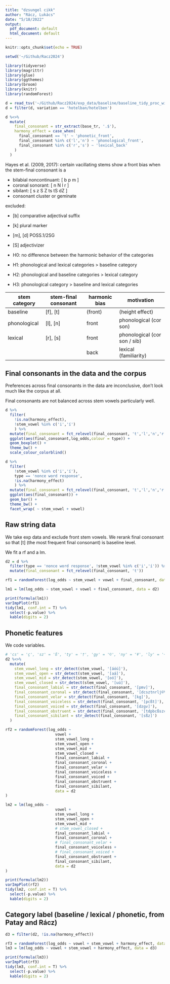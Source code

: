 ```yaml
---
title: "dzsungel cikk"
author: "Rácz, Lukács"
date: "5/18/2022"
output:
  pdf_document: default
  html_document: default
---
```


```r
knitr::opts_chunk$set(echo = TRUE)

setwd('~/Github/Racz2024')

library(tidyverse)
library(magrittr)
library(glue)
library(ggthemes)
library(broom)
library(knitr)
library(randomForest)

d = read_tsv('~/Github/Racz2024/exp_data/baseline/baseline_tidy_proc_with_corpus_and_gcm.tsv')
d = filter(d, variation == 'hotelban/hotelben')

d %<>% 
  mutate(
    final_consonant = str_extract(base_tr, '.$'),
    harmony_effect = case_when(
      final_consonant == 't' ~ 'phonetic_front',
      final_consonant %in% c('l','n') ~ 'phonological_front',
      final_consonant %in% c('r','s') ~ 'lexical_back'
    )
  )

```

Hayes et al. (2009, 2017): certain vacillating stems show a front bias when
the stem-final consonant is a

- bilabial noncontinuant: [ b p m ]
- coronal sonorant: [ n N l r ]
- sibilant: [ s z S Z ts tS dZ ]
- consonant cluster or geminate

excluded:
  
- [b] comparative adjectival suffix
- [k] plural marker
- [m], [d] POSS.1/2SG
- [S] adjectivizer

- H0: no difference between the harmonic behavior of the categories
- H1: phonological and lexical categories > baseline category
- H2: phonological and baseline categories > lexical category
- H3: phonological category > baseline and lexical categories

|stem category| stem-final consonant| harmonic bias| motivation|
  |-|-|-|-|
  |baseline | [f], [t] |(front) |(height effect)|
  |phonological | [l], [n]| front| phonological (cor son)|
  |lexical | [r], [s] |front |phonological (cor son / sib)|
  |||back| lexical (familiarity)|
  
## Final consonants in the data and the corpus

Preferences across final consonants in the data are inconclusive, don't look much like the corpus at all. 

Final consonants are not balanced across stem vowels particularly well.
  
```r
d %>% 
  filter(
    !is.na(harmony_effect),
    !stem_vowel %in% c('i','í')
    ) %>% 
  mutate(final_consonant = fct_relevel(final_consonant, 't','l','n','r','s')) %>% 
  ggplot(aes(final_consonant,log_odds,colour = type)) +
  geom_boxplot() +
  theme_bw() +
  scale_colour_colorblind()

d %>% 
  filter(
    !stem_vowel %in% c('i','í'),
    type == 'nonce word response',
    !is.na(harmony_effect)
    ) %>%
  mutate(final_consonant = fct_relevel(final_consonant, 't','l','n','r','s')) %>% 
  ggplot(aes(final_consonant)) +
  geom_bar() +
  theme_bw() +
  facet_wrap( ~ stem_vowel + vowel)
```

## Raw string data

We take exp data and exclude front stem vowels. We rerank final consonant so that [t] (the most frequent final consonant) is baseline level.

We fit a rf and a lm.

```r
d2 = d %>% 
  filter(type == 'nonce word response', !stem_vowel %in% c('i','í')) %>% 
  mutate(final_consonant = fct_relevel(final_consonant, 't'))

rf1 = randomForest(log_odds ~ stem_vowel + vowel + final_consonant, data = d2)

lm1 = lm(log_odds ~ stem_vowel + vowel + final_consonant, data = d2)

print(formula(lm1))
varImpPlot(rf1)
tidy(lm1, conf.int = T) %>% 
  select(-p.value) %>% 
  kable(digits = 2)
```

## Phonetic features

We code variables.

```r
# 'cs' = 'ç', 'sz' = 'ß', 'ty' = '†', 'gy' = '©', 'ny' = '¥', 'ly' = '¬'
d2 %<>% 
  mutate(
    stem_vowel_long = str_detect(stem_vowel, '[áóú]'),
    stem_vowel_open = str_detect(stem_vowel, '[aá]'),
    stem_vowel_mid = str_detect(stem_vowel, '[oó]'),
    stem_vowel_closed = str_detect(stem_vowel, '[uú]'),
    final_consonant_labial = str_detect(final_consonant, '[pmv]'),
    final_consonant_coronal = str_detect(final_consonant, '[dcsztnrlj©¥¬]'),
    final_consonant_velar = str_detect(final_consonant, '[kg]'),
    final_consonant_voiceless = str_detect(final_consonant, '[pcßt]'),
    final_consonant_voiced = str_detect(final_consonant, '[dzgv]'),
    final_consonant_obstruent = str_detect(final_consonant, '[tdpbcßszç©kg]'),
    final_consonant_sibilant = str_detect(final_consonant, '[sßz]')
  )
```

```r
rf2 = randomForest(log_odds ~ 
                      vowel +
                      stem_vowel_long + 
                      stem_vowel_open + 
                      stem_vowel_mid + 
                      stem_vowel_closed + 
                      final_consonant_labial + 
                      final_consonant_coronal + 
                      final_consonant_velar + 
                      final_consonant_voiceless + 
                      final_consonant_voiced + 
                      final_consonant_obstruent + 
                      final_consonant_sibilant, 
                      data = d2
)

lm2 = lm(log_odds ~ 
                      vowel +
                      stem_vowel_long + 
                      stem_vowel_open + 
                      stem_vowel_mid + 
                      # stem_vowel_closed + 
                      final_consonant_labial + 
                      final_consonant_coronal + 
                      # final_consonant_velar + 
                      final_consonant_voiceless + 
                      # final_consonant_voiced + 
                      final_consonant_obstruent + 
                      final_consonant_sibilant, 
                      data = d2
)

print(formula(lm2))
varImpPlot(rf2)
tidy(lm2, conf.int = T) %>% 
  select(-p.value) %>% 
  kable(digits = 2)
```

## Category label (baseline / lexical / phonetic, from Patay and Rácz)

```r
d3 = filter(d2, !is.na(harmony_effect))

rf3 = randomForest(log_odds ~ vowel + stem_vowel + harmony_effect, data = d3)
lm3 = lm(log_odds ~ vowel + stem_vowel + harmony_effect, data = d3)

print(formula(lm3))
varImpPlot(rf3)
tidy(lm3, conf.int = T) %>% 
  select(-p.value) %>% 
  kable(digits = 2)

```